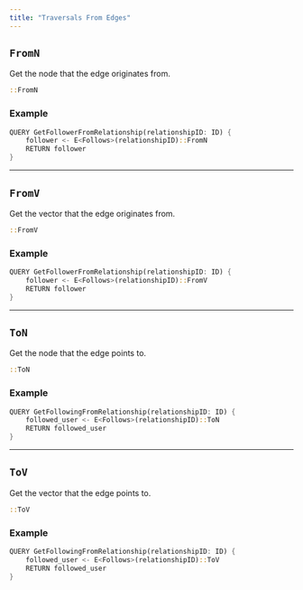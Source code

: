 ```yaml
---
title: "Traversals From Edges"
---
```


## `FromN`

Get the node that the edge originates from.

```rust
::FromN
```

### Example

```rust 
QUERY GetFollowerFromRelationship(relationshipID: ID) {
    follower <- E<Follows>(relationshipID)::FromN
    RETURN follower
}
```
---


## `FromV`

Get the vector that the edge originates from.

```rust
::FromV
```

### Example

```rust 
QUERY GetFollowerFromRelationship(relationshipID: ID) {
    follower <- E<Follows>(relationshipID)::FromV
    RETURN follower
}
```

---

## `ToN`

Get the node that the edge points to.

```rust
::ToN
```

### Example

```rust 
QUERY GetFollowingFromRelationship(relationshipID: ID) {
    followed_user <- E<Follows>(relationshipID)::ToN
    RETURN followed_user
}
```


---

## `ToV`

Get the vector that the edge points to.

```rust
::ToV
```

### Example

```rust 
QUERY GetFollowingFromRelationship(relationshipID: ID) {
    followed_user <- E<Follows>(relationshipID)::ToV
    RETURN followed_user
}
```
